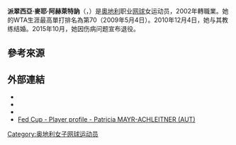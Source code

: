 {{Infobox 网球
|姓名=Patricia Mayr-Achleitner
|image= [[File:Patricia_Mayr_in_Linz.jpg|250px]]
|国籍={{AUT}}
|生年=1986年
|生日={{birth date and age|mf=yes|1986|11|8}}
|出生地=[[奧地利|奧地利]][[魯姆|魯姆]]
|居住地=[[奧地利|奧地利]][[蒂罗尔州塞弗尔德|蒂罗尔州塞弗尔德]]
|身高=169
|体重=60
|持拍手=右
|反拍=雙手
|转职业年=2002年
|球拍=
|球衣=
|球鞋=
|单打最高排名=70（2009年5月4日）
|双打最高排名=165（2009年9月14日）
|现单打排名=
|现双打排名=
|单打冠军头衔=（WTA）0（ITF）14
|双打冠军头衔=（WTA）0（ITF）21
|职业战绩=303胜199负
|雙打職業戰績=68胜59负
|奖金=$618,173[[美元|美元]]
|澳网最好成绩=第二輪（2009）
|法网最好成绩=第一輪（2009、2011）
|温网最好成绩=第二輪（2009）
|美网最好成绩=第二輪（2013）
|澳網雙打最好成績=
|法網雙打最好成績=
|溫網雙打最好成績=
|美網雙打最好成績=
|大满贯个数=
|奥运会最好成绩=
}}

'''派翠西亞·麥耶·阿赫萊特訥'''（{{lang-en|'''Patricia Mayr-Achleitner'''}}，{{bd|1986年|11月8日|catIdx=Mayr-Achleitner, Patricia}}）是[[奧地利|奧地利]]职业[[网球|网球]]女运动员，2002年轉職業。她的WTA生涯最高單打排名為第70（2009年5月4日）。2010年12月4日，她与其教练结婚。2015年10月，她因伤病问题宣布退役。

==參考來源==
{{reflist}}

==外部連結==
* {{Official|http://www.patriciamayr.at/}}
* {{WTA|10367}}
* {{ITF Profile|id=100008387}}
* [http://www.fedcup.com/en/players/player/profile.aspx?playerid=100008387 Fed Cup - Player profile - Patricia MAYR-ACHLEITNER (AUT)] {{Wayback|url=http://www.fedcup.com/en/players/player/profile.aspx?playerid=100008387 |date=20160328120200 }}

{{DEFAULTSORT:Mayr-Achleitner, Patricia}}

[[Category:奥地利女子网球运动员|Category:奥地利女子网球运动员]]